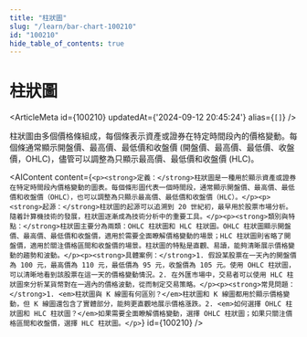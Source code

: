 ```yaml
---
title: "柱狀圖"
slug: "/learn/bar-chart-100210"
id: "100210"
hide_table_of_contents: true
---
```



# 柱狀圖

<ArticleMeta id={100210} updatedAt={'2024-09-12 20:45:24'} alias={`[]`} />
<div className='border-solid border-b border-t-0 my-4 border-[var(--ifm-color-gray-300)]' />

柱狀圖由多個價格條組成，每個條表示資產或證券在特定時間段內的價格變動。每個條通常顯示開盤價、最高價、最低價和收盤價 (開盤價、最高價、最低價、收盤價，OHLC)，儘管可以調整為只顯示最高價、最低價和收盤價 (HLC)。

<AIContent content={`<p><strong>定義：</strong>柱狀圖是一種用於顯示資產或證券在特定時間段內價格變動的圖表。每個條形圖代表一個時間段，通常顯示開盤價、最高價、最低價和收盤價（OHLC），也可以調整為只顯示最高價、最低價和收盤價（HLC）。</p><p><strong>起源：</strong>柱狀圖的起源可以追溯到 20 世紀初，最早用於股票市場分析。隨着計算機技術的發展，柱狀圖逐漸成為技術分析中的重要工具。</p><p><strong>類別與特點：</strong>柱狀圖主要分為兩類：OHLC 柱狀圖和 HLC 柱狀圖。OHLC 柱狀圖顯示開盤價、最高價、最低價和收盤價，適用於需要全面瞭解價格變動的場景；HLC 柱狀圖則省略了開盤價，適用於關注價格區間和收盤價的場景。柱狀圖的特點是直觀、易讀，能夠清晰展示價格變動的趨勢和波動。</p><p><strong>具體案例：</strong>1. 假設某股票在一天內的開盤價為 100 元，最高價為 110 元，最低價為 95 元，收盤價為 105 元。使用 OHLC 柱狀圖，可以清晰地看到該股票在這一天的價格變動情況。2. 在外匯市場中，交易者可以使用 HLC 柱狀圖來分析某貨幣對在一週內的價格波動，從而制定交易策略。</p><p><strong>常見問題：</strong>1. <em>柱狀圖與 K 線圖有何區別？</em>柱狀圖和 K 線圖都用於顯示價格變動，但 K 線圖還包含了實體部分，能夠更直觀地展示價格漲跌。2. <em>如何選擇 OHLC 柱狀圖和 HLC 柱狀圖？</em>如果需要全面瞭解價格變動，選擇 OHLC 柱狀圖；如果只關注價格區間和收盤價，選擇 HLC 柱狀圖。</p>`} id={100210} />
